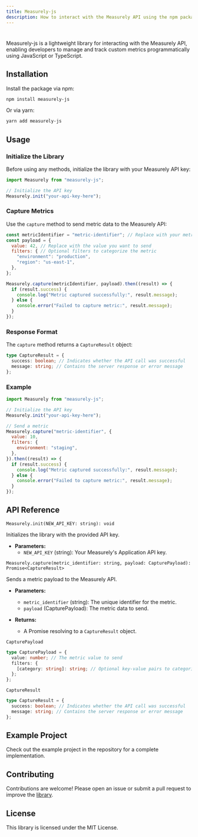 ```yaml
---
title: Measurely-js  
description: How to interact with the Measurely API using the npm package.  
---
```


#
Measurely-js is a lightweight library for interacting with the Measurely API, enabling developers to manage and track custom metrics programmatically using JavaScript or TypeScript.

## Installation

Install the package via npm:

```bash
npm install measurely-js
```

Or via yarn:

```bash
yarn add measurely-js
```

## Usage

### Initialize the Library

Before using any methods, initialize the library with your Measurely API key:

```javascript
import Measurely from "measurely-js";

// Initialize the API key
Measurely.init("your-api-key-here");
```

### Capture Metrics

Use the `capture` method to send metric data to the Measurely API:

```javascript
const metricIdentifier = "metric-identifier"; // Replace with your metric ID or metric name
const payload = {
  value: 42, // Replace with the value you want to send
  filters: { // Optional filters to categorize the metric
    "environment": "production",
    "region": "us-east-1",
  },
};

Measurely.capture(metricIdentifier, payload).then((result) => {
  if (result.success) {
    console.log("Metric captured successfully:", result.message);
  } else {
    console.error("Failed to capture metric:", result.message);
  }
});
```

### Response Format

The `capture` method returns a `CaptureResult` object:

```typescript
type CaptureResult = {
  success: boolean; // Indicates whether the API call was successful
  message: string; // Contains the server response or error message
};
```

### Example

```javascript
import Measurely from "measurely-js";

// Initialize the API key
Measurely.init("your-api-key-here");

// Send a metric
Measurely.capture("metric-identifier", {
  value: 10,
  filters: {
    environment: "staging",
  },
}).then((result) => {
  if (result.success) {
    console.log("Metric captured successfully:", result.message);
  } else {
    console.error("Failed to capture metric:", result.message);
  }
});
```

## API Reference

`Measurely.init(NEW_API_KEY: string): void`

Initializes the library with the provided API key.

- **Parameters:**
  - `NEW_API_KEY` (string): Your Measurely's Application API key.

`Measurely.capture(metric_identifier: string, payload: CapturePayload): Promise<CaptureResult>`

Sends a metric payload to the Measurely API.

- **Parameters:**

  - `metric_identifier` (string): The unique identifier for the metric.
  - `payload` (CapturePayload): The metric data to send.

- **Returns:**
  - A Promise resolving to a `CaptureResult` object.

`CapturePayload`

```typescript
type CapturePayload = {
  value: number; // The metric value to send
  filters: {
    [category: string]: string; // Optional key-value pairs to categorize the metric
  };
};
```

`CaptureResult`

```typescript
type CaptureResult = {
  success: boolean; // Indicates whether the API call was successful
  message: string; // Contains the server response or error message
};
```

## Example Project

Check out the example project in the repository for a complete implementation.

## Contributing

Contributions are welcome! Please open an issue or submit a pull request to improve the [library](https://github.com/measurely-dev/measurely-js.git).

## License

This library is licensed under the MIT License.
